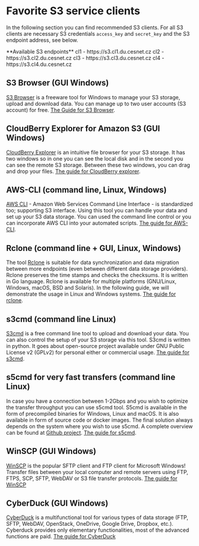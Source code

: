 # Favorite S3 service clients
In the following section you can find recommended S3 clients. For all S3 clients are necessary S3 credentials `access_key` and `secret_key` and the S3 endpoint address, see below.

<Callout type="info" emoji="ℹ️">
 **Available S3 endpoints**
    cl1 - https://s3.cl1.du.cesnet.cz
    cl2 - https://s3.cl2.du.cesnet.cz
    cl3 - https://s3.cl3.du.cesnet.cz
    cl4 - https://s3.cl4.du.cesnet.cz
</Callout>

## S3 Browser (GUI Windows)
[S3 Browser](https://s3browser.com/) is a freeware tool for Windows to manage your S3 storage, upload and download data. You can manage up to two user accounts (S3 account) for free. [The Guide for S3 Browser](s3browser.mdx).

## CloudBerry Explorer for Amazon S3 (GUI Windows)
[CloudBerry Explorer](https://cloudberry-explorer-for-amazon-s3.en.softonic.com/) is an intuitive file browser for your S3 storage. It has two windows so in one you can see the local disk and in the second you can see the remote S3 storage. Between these two windows, you can drag and drop your files. [The guide for CloudBerry explorer](cloudberry.mdx).

## AWS-CLI (command line, Linux, Windows)
[AWS CLI](https://aws.amazon.com/cli/) - Amazon Web Services Command Line Interface - is standardized too; supporting S3 interface. Using this tool you can handle your data and set up your S3 data storage. You can used the command line control or you can incorporate AWS CLI into your automated scripts. [The guide for AWS-CLI](aws-cli.mdx).

## Rclone (command line + GUI, Linux, Windows)
The tool [Rclone](https://rclone.org/downloads/) is suitable for data synchronization and data migration between more endpoints (even between different data storage providers). Rclone preserves the time stamps and checks the checksums. It is written in Go language. Rclone is available for multiple platforms (GNU/Linux, Windows, macOS, BSD and Solaris). In the following guide, we will demonstrate the usage in Linux and Windows systems. [The guide for rclone](rclone.mdx).

## s3cmd (command line Linux)
[S3cmd](https://s3tools.org/download) is a free command line tool to upload and download your data. You can also control the setup of your S3 storage via this tool. S3cmd is written in python. It goes about open-source project available under GNU Public License v2 (GPLv2) for personal either or commercial usage. [The guide for s3cmd](s3cmd.mdx).

## s5cmd for very fast transfers (command line Linux)
In case you have a connection between 1-2Gbps and you wish to optimize the transfer throughput you can use s5cmd tool. S5cmd is available in the form of precompiled binaries for Windows, Linux and macOS. It is also available in form of source code or docker images. The final solution always depends on the system where you wish to use s5cmd. A complete overview can be found at [Github project](https://github.com/peak/s5cmd). [The guide for s5cmd](s5cmd.mdx).

## WinSCP (GUI Windows)
[WinSCP](https://winscp.net/eng/index.php) is the popular SFTP client and FTP client for Microsoft Windows! Transfer files between your local computer and remote servers using FTP, FTPS, SCP, SFTP, WebDAV or S3 file transfer protocols. [The guide for WinSCP](winscp.mdx)

## CyberDuck (GUI Windows)
[CyberDuck](https://cyberduck.io/s3/) is a multifunctional tool for various types of data storage (FTP, SFTP, WebDAV, OpenStack, OneDrive, Google Drive, Dropbox, etc.). Cyberduck provides only elementary functionalities, most of the advanced functions are paid. [The guide for CyberDuck](cyberduck.mdx)







